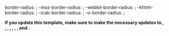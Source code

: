 border-radius: {{{1|10px}}}; -moz-border-radius: {{{1|10px}}}; -webkit-border-radius: {{{1|10px}}}; -khtml-border-radius: {{{1|10px}}}; -icab-border-radius: {{{1|10px}}}; -o-border-radius: {{{1|10px}}};<noinclude>

'''If you update this template, make sure to make the necessary updates to {{tl|roundytr}}, {{tl|roundytl}}, {{tl|roundybr}}, {{tl|roundybl}}, {{tl|roundytop}}, {{tl|roundybottom}}, {{tl|roundyright}}, and {{tl|roundyleft}}.''' 
</noinclude>

